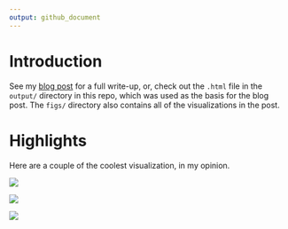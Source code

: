 ```yaml
---
output: github_document
---
```


# Introduction

See my [blog post](https://tonyelhabr.rbind.io/posts/tidy-text-analysis-rweekly/)
for a full write-up, or, check out the `.html` file in the `output/` directory
in this repo, which was used as the basis for the blog post.
The `figs/` directory also contains all of the visualizations in the post.

# Highlights

Here are a couple of the coolest visualization, in my opinion.

![](figs/viz_lines_cnt_bypost_byhead.png)

![](figs/viz_unigrams_tfidf_multi.png)

![](figs/viz_unigrams_corrs.png)
